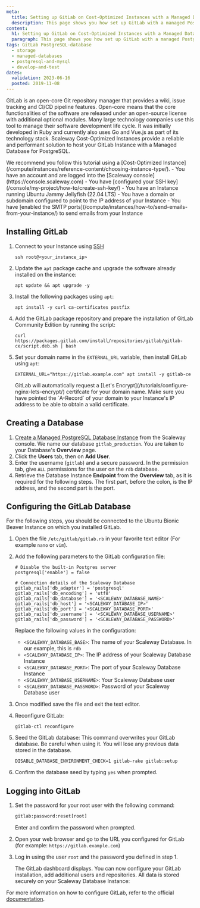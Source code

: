 ```yaml
---
meta:
  title: Setting up GitLab on Cost-Optimized Instances with a Managed Database for PostgreSQL
  description: This page shows you how set up GitLab with a managed PostgreSQL database
content:
  h1: Setting up GitLab on Cost-Optimized Instances with a Managed Database for PostgreSQL
  paragraph: This page shows you how set up GitLab with a managed PostgreSQL database
tags: GitLab PostgreSQL-database
  - storage
  - managed-databases
  - postgresql-and-mysql
  - develop-and-test
dates:
  validation: 2023-06-16
  posted: 2019-11-08
---
```


GitLab is an open-core Git repository manager that provides a wiki, issue tracking and CI/CD pipeline features. Open-core means that the core functionalities of the software are released under an open-source license with additional optional modules.
Many large technology companies use this tool to manage their software development life cycle. It was initially developed in Ruby and currently also uses Go and Vue.js as part of its technology stack. 
Scaleway Cost-Optimized Instances provide a reliable and performant solution to host your GitLab Instance with a Managed Database for PostgreSQL.

<Message type="tip">
  We recommend you follow this tutorial using a [Cost-Optimized Instance](/compute/instances/reference-content/choosing-instance-type/).
</Message>

<Macro id="iam-requirements" />
 
<Message type="requirement">
  - You have an account and are logged into the [Scaleway console](https://console.scaleway.com)
  - You have [configured your SSH key](/console/my-project/how-to/create-ssh-key/)
  - You have an Instance running Ubuntu Jammy Jellyfish (22.04 LTS)
  - You have a domain or subdomain configured to point to the IP address of your Instance
  - You have [enabled the SMTP ports](/compute/instances/how-to/send-emails-from-your-instance/) to send emails from your Instance
</Message>

## Installing GitLab

1. Connect to your Instance using [SSH](/compute/instances/how-to/connect-to-instance/)
    ```
    ssh root@<your_instance_ip>
    ```
2. Update the `apt` package cache and upgrade the software already installed on the instance:
    ```
    apt update && apt upgrade -y
    ```
3. Install the following packages using `apt`:
    ```
    apt install -y curl ca-certificates postfix
    ```
4. Add the GitLab package repository and prepare the installation of GitLab Community Edition by running the script:
    ```
    curl https://packages.gitlab.com/install/repositories/gitlab/gitlab-ce/script.deb.sh | bash
    ```
5. Set your domain name in the `EXTERNAL_URL` variable, then install GitLab using `apt`:
    ```
    EXTERNAL_URL="https://gitlab.example.com" apt install -y gitlab-ce
    ```

    <Message type="important">
      GitLab will automatically request a [Let's Encrypt](/tutorials/configure-nginx-lets-encrypt/) certifcate for your domain name. Make sure you have pointed the `A-Record` of your domain to your Instance's IP address to be able to obtain a valid certificate.
    </Message>

## Creating a Database

1. [Create a Managed PostgreSQL Database Instance](/managed-databases/postgresql-and-mysql/how-to/create-a-database/) from the Scaleway console. We name our database `gitlab_production`. You are taken to your Database's **Overview** page.
2. Click the **Users** tab, then on **Add User**.
3. Enter the username (`gitlab`) and a secure password. In the permission tab, give `ALL` permissions for the user on the `rdb` database.
4. Retrieve the Database Instance **Endpoint** from the **Overview** tab, as it is required for the following steps. The first part, before the colon, is the IP address, and the second part is the port.

## Configuring the GitLab Database

For the following steps, you should be connected to the Ubuntu Bionic Beaver Instance on which you installed GitLab.

1. Open the file `/etc/gitlab/gitlab.rb` in your favorite text editor (For example `nano` or `vim`).
2. Add the following parameters to the GitLab configuration file:
    ```
    # Disable the built-in Postgres server
    postgresql['enable'] = false

    # Connection details of the Scaleway Database
    gitlab_rails['db_adapter'] = 'postgresql'
    gitlab_rails['db_encoding'] = 'utf8'
    gitlab_rails['db_database'] = '<SCALEWAY_DATABASE_NAME>'
    gitlab_rails['db_host'] = '<SCALEWAY_DATABASE_IP>'
    gitlab_rails['db_port'] = '<SCALEWAY_DATABASE_PORT>'
    gitlab_rails['db_username'] = '<SCALEWAY_DATABASE_USERNAME>'
    gitlab_rails['db_password'] = '<SCALEWAY_DATABASE_PASSWORD>'
    ```
    Replace the following values in the configuration:
    - `<SCALEWAY_DATABASE_BASE>`: The name of your Scaleway Database. In our example, this is `rdb`
    - `<SCALEWAY_DATABASE_IP>`: The IP address of your Scaleway Database Instance
    - `<SCALEWAY_DATABASE_PORT>`: The port of your Scaleway Database Instance
    - `<SCALEWAY_DATABASE_USERNAME>`: Your Scaleway Database user
    - `<SCALEWAY_DATABASE_PASSWORD>`: Password of your Scaleway Database user
3. Once modified save the file and exit the text editor.
4. Reconfigure GitLab:
    ```
    gitlab-ctl reconfigure
    ```
5. Seed the GitLab database:
    <Message type="important">
      This command overwrites your GitLab database. Be careful when using it. You will lose any previous data stored in the database.
    </Message>

    ```
    DISABLE_DATABASE_ENVIRONMENT_CHECK=1 gitlab-rake gitlab:setup
    ```
6. Confirm the database seed by typing `yes` when prompted.

## Logging into GitLab

1. Set the password for your root user with the following command:
    ```bash
    gitlab:password:reset[root]
    ```

    Enter and confirm the password when prompted.
2. Open your web browser and go to the URL you configured for GitLab (for example: `https://gitlab.example.com`)
3. Log in using the user `root` and the password you defined in step 1.

    The GitLab dashboard displays. You can now configure your GitLab installation, add additional users and repositories. All data is stored securely on your Scaleway Database Instance:
    <Lightbox src="scaleway-gitlab_dashboard.webp" alt="" />

For more information on how to configure GitLab, refer to the official [documentation](https://docs.gitlab.com/ee/administration/index.html#configuring-gitlab).

